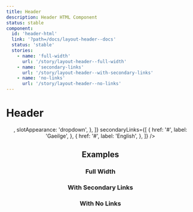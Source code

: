 ```yaml
---
title: Header
description: Header HTML Component
status: stable
component:
  id: 'header-html'
  link: '?path=/docs/layout-header--docs'
  status: 'stable'
  stories:
    - name: 'full-width'
      url: '/story/layout-header--full-width'
    - name: 'secondary-links'
      url: '/story/layout-header--with-secondary-links'
    - name: 'no-links'
      url: '/story/layout-header--no-links'
---
```


# Header

<Section current="html">

<ComponentPreview className="block w-full gi-not-prose">
  <Header
    title="Application title"
    addDefaultMobileMenu
    items={[
      { label: 'Departments', itemType: 'link', href: '#' },
      { label: 'Services', itemType: 'link', href: '#' },
      { itemType: 'divider' },
      {
        label: 'Search',
        icon: 'search',
        itemType: 'slot',
        component: <HeaderSearch />,
        slotAppearance: 'dropdown',
      },
    ]}
    secondaryLinks={[
      {
        href: '#',
        label: 'Gaeilge',
      },
      {
        href: '#',
        label: 'English',
      },
    ]}
  />
</ComponentPreview>

## Examples

### Full Width

<StorybookFrame
  className="h-52 p-1"
  componentId="header-html"
  story="full-width"
/>

### With Secondary Links

<StorybookFrame
  className="h-52 p-1"
  componentId="header-html"
  story="secondary-links"
/>

### With No Links

<StorybookFrame
  className="h-auto p-1"
  componentId="header-html"
  story="no-links"
/>

</Section>

